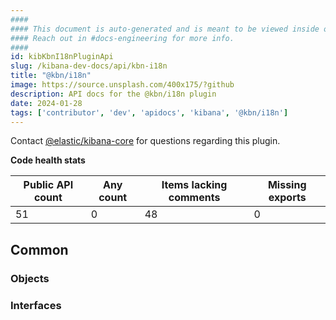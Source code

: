 ```yaml
---
####
#### This document is auto-generated and is meant to be viewed inside our experimental, new docs system.
#### Reach out in #docs-engineering for more info.
####
id: kibKbnI18nPluginApi
slug: /kibana-dev-docs/api/kbn-i18n
title: "@kbn/i18n"
image: https://source.unsplash.com/400x175/?github
description: API docs for the @kbn/i18n plugin
date: 2024-01-28
tags: ['contributor', 'dev', 'apidocs', 'kibana', '@kbn/i18n']
---
```




Contact [@elastic/kibana-core](https://github.com/orgs/elastic/teams/kibana-core) for questions regarding this plugin.

**Code health stats**

| Public API count  | Any count | Items lacking comments | Missing exports |
|-------------------|-----------|------------------------|-----------------|
| 51 | 0 | 48 | 0 |

## Common

### Objects
<DocDefinitionList data={kbnI18nObj.common.objects}/>

### Interfaces
<DocDefinitionList data={kbnI18nObj.common.interfaces}/>

